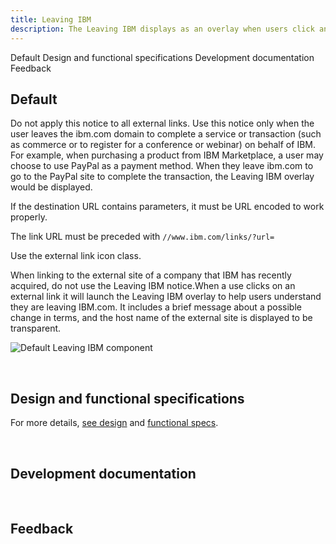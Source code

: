```yaml
---
title: Leaving IBM
description: The Leaving IBM displays as an overlay when users click an external link icon.
---
```



<ComponentDescription name="Leaving IBM" type="ui" />

<AnchorLinks>

<AnchorLink>Default</AnchorLink>
<AnchorLink>Design and functional specifications</AnchorLink>
<AnchorLink>Development documentation</AnchorLink>
<AnchorLink>Feedback</AnchorLink>

</AnchorLinks>

## Default

Do not apply this notice to all external links. Use this notice only when the user leaves the ibm.com domain to complete a service or transaction (such as commerce or to register for a conference or webinar) on behalf of IBM.  For example, when purchasing a product from IBM Marketplace, a user may choose to use PayPal as a payment method. When they leave ibm.com to go to the PayPal site to complete the transaction, the Leaving IBM overlay would be displayed.

If the destination URL contains parameters, it must be URL encoded to work properly.

The link URL must be preceded with `//www.ibm.com/links/?url=`

Use the external link icon class.

When linking to the external site of a company that IBM has recently acquired, do not use the Leaving IBM notice.When a use clicks on an external link it will launch the Leaving IBM overlay to help users understand they are leaving IBM.com. It includes a brief message about a possible change in terms, and the host name of the external site is displayed to be transparent.

<Row>
<Column colMd={8} colLg={8}>

![Default Leaving IBM component](../../images/component/leaving-ibm/leaving-ibm-default.jpg)

</Column>
</Row>

<br />

## Design and functional specifications

For more details, [see design](https://ibm.box.com/s/g79wdwdj0syjcfkdlgu5rpwe3zp9s37w) and [functional specs]().

<br />

## Development documentation

<ComponentStatus name="Leaving IBM" type="ui" />

<br />

## Feedback

<ComponentFeedback />
